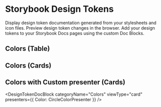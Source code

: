 
<Meta title="DocBlock Demo" />

# Storybook Design Tokens

Display design token documentation generated from your stylesheets and icon files. Preview design token changes in the browser. Add your design tokens to your Storybook Docs pages using the custom Doc Blocks.

## Colors (Table)

<DesignTokenDocBlock categoryName="Colors" maxHeight="none" viewType="table" />

## Colors (Cards)

<DesignTokenDocBlock categoryName="Colors" viewType="card" />

## Colors with Custom presenter (Cards)

<DesignTokenDocBlock
  categoryName="Colors"
  viewType="card"
  presenters={{ Color: CircleColorPresenter }}
/>